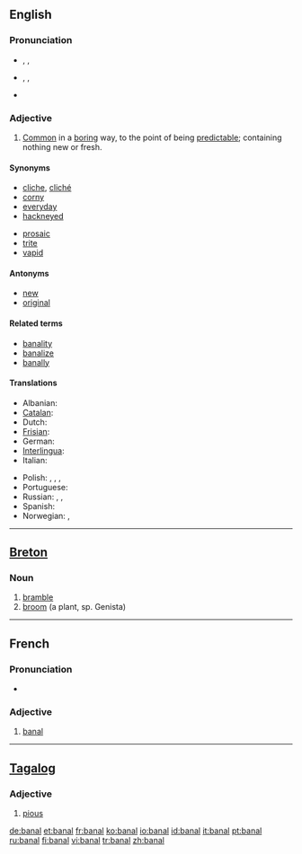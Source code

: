 ==English==

===Pronunciation===
*{{enPR|bə-näl'}}, {{IPA|/bəˈnɑːl/}}, {{SAMPA|/b@"nA:l/}}
*:{{rhymes|ɑːl}}
*{{enPR|bān'əl}}, {{IPA|/ˈbeɪnəl/}}, {{SAMPA|/"beIn@l/}}
*:{{rhymes|eɪnəl}}
*{{audio|en-uk-banal.ogg|Audio (UK)}}

===Adjective===
{{en-adj}}

# [[common|Common]] in a [[boring]] way, to the point of being [[predictable]]; containing nothing new or fresh.

====Synonyms====
{{top2}}
*[[cliche]], [[cliché]]
*[[corny]]
*[[everyday]]
*[[hackneyed]]
{{mid2}}
*[[prosaic]]
*[[trite]]
*[[vapid]]
{{bottom}}

====Antonyms====
*[[new]]
*[[original]]

====Related terms====
*[[banality]]
*[[banalize]]
*[[banally]]

====Translations====
{{trans-top}}
*Albanian: {{t|sq|banal}}
*[[Catalan]]: {{t|ca|banal|mf}}
*Dutch: {{t|nl|banaal}}
*[[Frisian]]: {{t|fy|plat}}
*German: {{t|de|banal}}
*[[Interlingua]]: {{t|ia|banal}}
*Italian: {{t|it|banale}}
{{trans-mid}}
*Polish: {{t|pl|banalny|m}}, {{t|pl|banalna|f}}, {{t|pl|banalne|n}}, {{t|pl|banalni|p}}
*Portuguese: {{t|pt|banal|mf}}
*Russian: {{t|ru|банальный|tr=banál’nyj}}, {{t|ru|избитый|tr=izbítyj}}, {{t|ru|пошлый}}
*Spanish: {{t|es|banal|mf}}
*Norwegian: {{t|no|banal|mf}}, {{t|no|banalt}}
{{trans-bottom}}

----

==[[Breton]]==

===Noun===
{{infl|br|noun|g=m}}

# [[bramble]]
# [[broom]] (a plant, sp. Genista)

----

==French==

===Pronunciation===
*{{IPA|/ba.nal/}}

===Adjective===
{{infl|fr|adjective}}

# [[banal#English|banal]]

----

==[[Tagalog]]==

===Adjective===
{{infl|tl|adjective}}

# [[pious]]

[[de:banal]]
[[et:banal]]
[[fr:banal]]
[[ko:banal]]
[[io:banal]]
[[id:banal]]
[[it:banal]]
[[pt:banal]]
[[ru:banal]]
[[fi:banal]]
[[vi:banal]]
[[tr:banal]]
[[zh:banal]]